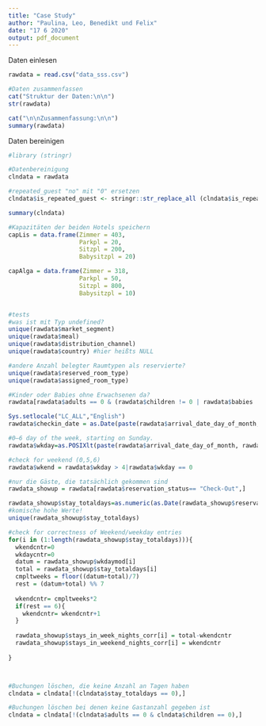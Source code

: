 ---
title: "Case Study"
author: "Paulina, Leo, Benedikt und Felix"
date: "17 6 2020"
output: pdf_document
---


Daten einlesen
```{r }
rawdata = read.csv("data_sss.csv")

#Daten zusammenfassen
cat("Struktur der Daten:\n\n")
str(rawdata)

cat("\n\nZusammenfassung:\n\n")
summary(rawdata)
```

Daten bereinigen
```{r }

#library (stringr)

#Datenbereinigung
clndata = rawdata

#repeated_guest "no" mit "0" ersetzen
clndata$is_repeated_guest <- stringr::str_replace_all (clndata$is_repeated_guest,pattern="no",repl="0")

summary(clndata)


```


```{r }
#Kapazitäten der beiden Hotels speichern
capLis = data.frame(Zimmer = 403,
                    Parkpl = 20,
                    Sitzpl = 200,
                    Babysitzpl = 20)

capAlga = data.frame(Zimmer = 318,
                    Parkpl = 50,
                    Sitzpl = 800,
                    Babysitzpl = 10)


#tests
#was ist mit Typ undefined?
unique(rawdata$market_segment)
unique(rawdata$meal)
unique(rawdata$distribution_channel)
unique(rawdata$country) #hier heißts NULL

#andere Anzahl belegter Raumtypen als reservierte?
unique(rawdata$reserved_room_type)
unique(rawdata$assigned_room_type)

#Kinder oder Babies ohne Erwachsenen da?
rawdata[rawdata$adults == 0 & (rawdata$children != 0 | rawdata$babies !=0),]

Sys.setlocale("LC_ALL","English")
rawdata$checkin_date = as.Date(paste(rawdata$arrival_date_day_of_month, rawdata$arrival_date_month, rawdata$arrival_date_year,sep = "/"),format="%d/%B/%Y")

#0–6 day of the week, starting on Sunday.
rawdata$wkday=as.POSIXlt(paste(rawdata$arrival_date_day_of_month, rawdata$arrival_date_month, rawdata$arrival_date_year,sep = "/"),format="%d/%B/%Y")$wday

#check for weekend (0,5,6)
rawdata$wkend = rawdata$wkday > 4|rawdata$wkday == 0

#nur die Gäste, die tatsächlich gekommen sind
rawdata_showup = rawdata[rawdata$reservation_status== "Check-Out",]

rawdata_showup$stay_totaldays=as.numeric(as.Date(rawdata_showup$reservation_status_date)-rawdata_showup$checkin_date)
#komische hohe Werte!
unique(rawdata_showup$stay_totaldays)

#check for correctness of Weekend/weekday entries
for(i in (1:length(rawdata_showup$stay_totaldays))){
  wkendcntr=0
  wkdaycntr=0
  datum = rawdata_showup$wkdaymod[i]
  total = rawdata_showup$stay_totaldays[i]
  cmpltweeks = floor((datum+total)/7)
  rest = (datum+total) %% 7
  
  wkendcntr= cmpltweeks*2
  if(rest == 6){
    wkendcntr= wkendcntr+1
  }
  
  rawdata_showup$stays_in_week_nights_corr[i] = total-wkendcntr
  rawdata_showup$stays_in_weekend_nights_corr[i] = wkendcntr
  
}



#Buchungen löschen, die keine Anzahl an Tagen haben
clndata = clndata[!(clndata$stay_totaldays == 0),]

#Buchungen löschen bei denen keine Gastanzahl gegeben ist
clndata = clndata[!(clndata$adults == 0 & clndata$children == 0),]

```